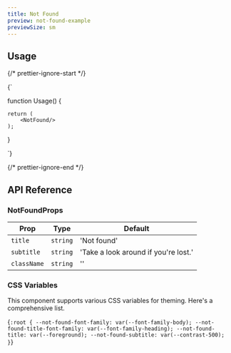 ```yaml
---
title: Not Found
preview: not-found-example
previewSize: sm
---
```


## Usage

{/* prettier-ignore-start */}

<CodeBlock lang="ts">{`

function Usage() {

    return (
        <NotFound/>
    );
}


`}
</CodeBlock>

{/* prettier-ignore-end */}

## API Reference

### NotFoundProps

| Prop        | Type     | Default                              |
| ----------- | -------- | ------------------------------------ |
| `title`     | `string` | 'Not found'                          |
| `subtitle`  | `string` | 'Take a look around if you're lost.' |
| `className` | `string` | ''                                   |

### CSS Variables

This component supports various CSS variables for theming. Here's a comprehensive list.

<CodeBlock lang="css">{`
:root {
    --not-found-font-family: var(--font-family-body);
    --not-found-title-font-family: var(--font-family-heading);
    --not-found-title: var(--foreground);
    --not-found-subtitle: var(--contrast-500);
}
`}</CodeBlock>
